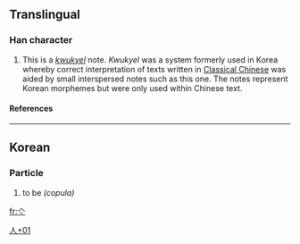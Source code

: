 ==Translingual==
===Han character===
{{Han char|rn=9|rad=人|as=01|sn=3|four=|canj=人戈 (OI), XX人戈 (XXOI)}}
# This is a ''[[kwukyel]]'' note. ''Kwukyel'' was a system formerly used in Korea whereby correct interpretation of texts written in [[w:Classical Chinese|Classical Chinese]] was aided by small interspersed notes such as this one. The notes represent Korean morphemes but were only used within Chinese text.
====References====
{{Han ref|kx=0091.051|dkj=01416|dj=0192.051|hdz=10103.021|uh=4EBD|ud=20157}}
----
==Korean==
===Particle===

{{ko-pos|particle|hangeul=[[라]]|y=la|rv=ra|mr=ra}}
# to be ''(copula)''

[[Category:Korean-only CJKV Characters|人+01]]

[[fr:亽]]